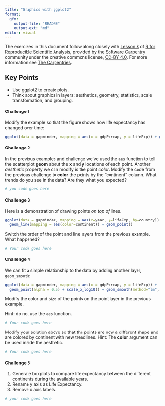 ```yaml
---
title: "Graphics with ggplot2"
format: 
  gfm:
    output-file: "README"
    output-ext: "md"
editor: visual
---
```


The exercises in this document follow along closely with [Lesson 8](https://swcarpentry.github.io/r-novice-gapminder/08-plot-ggplot2/index.html) of [R for Reproducible Scientific Analysis](https://swcarpentry.github.io/r-novice-gapminder/), provided by the [Software Carpentry](https://software-carpentry.org/) community under the creative commons license, [CC-BY 4.0](https://creativecommons.org/licenses/by/4.0/). For more information see [The Carpentries](https://carpentries.org/).

::: callout-tip
## Key Points

-   Use ggplot2 to create plots.
-   Think about graphics in layers: aesthetics, geometry, statistics, scale transformation, and grouping.
:::

#### Challenge 1

Modify the example so that the figure shows how life expectancy has changed over time:

<!-- Challenge 1 answer begin -->

```r
ggplot(data = gapminder, mapping = aes(x = gdpPercap, y = lifeExp)) + geom_point()
```

<!-- Challenge 1 answer end -->

#### Challenge 2

In the previous examples and challenge we've used the `aes` function to tell the scatterplot **geom** about the **x** and **y** locations of each point. Another *aesthetic* property we can modify is the point *color*. Modify the code from the previous challenge to **color** the points by the "continent" column. What trends do you see in the data? Are they what you expected?

<!-- Challenge 2 answer begin -->

```r
# you code goes here
```

<!-- Challenge 2 answer end -->

#### Challenge 3

Here is a demonstration of drawing points *on top of* lines.

```r
ggplot(data = gapminder, mapping = aes(x=year, y=lifeExp, by=country)) +
  geom_line(mapping = aes(color=continent)) + geom_point()
```

Switch the order of the point and line layers from the previous example. What happened?

<!-- Challenge 3 answer begin -->

```r
# Your code goes here
```

<!-- Challenge 3 answer end -->

#### Challenge 4

We can fit a simple relationship to the data by adding another layer, `geom_smooth`:

```r
ggplot(data = gapminder, mapping = aes(x = gdpPercap, y = lifeExp)) +
  geom_point(alpha = 0.5) + scale_x_log10() + geom_smooth(method="lm", size=1.5)
```

Modify the color and size of the points on the point layer in the previous example.

Hint: do not use the `aes` function.

<!-- Challenge 4a answer begin -->

```r
# Your code goes here
```

<!-- Challenge 4a answer end -->

Modify your solution above so that the points are now a different shape and are colored by continent with new trendlines. Hint: The **color** argument can be used inside the aesthetic.

<!-- Challenge 4b answer begin -->

```r
# Your code goes here
```

<!-- Challenge 4b answer end -->

#### Challenge 5

1.  Generate boxplots to compare life expectancy between the different continents during the available years.
2.  Rename y axis as Life Expectancy.
3.  Remove x axis labels.

<!-- Challenge 5 answer begin -->

```r
# your code goes here
```

<!-- Challenge 5 answer end -->
